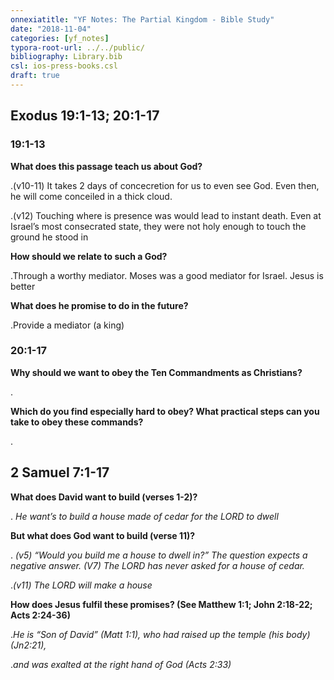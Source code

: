 ```yaml
---
onnexiatitle: "YF Notes: The Partial Kingdom - Bible Study"
date: "2018-11-04"
categories: [yf_notes]
typora-root-url: ../../public/
bibliography: Library.bib
csl: ios-press-books.csl
draft: true
---
```


## Exodus 19:1-13; 20:1-17

### 19:1-13

**What does this passage teach us about God?**

.(v10-11) It takes 2 days of concecretion for us to even see God. Even then, he will come conceiled in a thick cloud.

.(v12) Touching where is presence was would lead to instant death. Even at Israel's most consecrated state, they were not holy enough to touch the ground he stood in

**How should we relate to such a God?**

.Through a worthy mediator. Moses was a good mediator for Israel. Jesus is better

**What does he promise to do in the future?**

.Provide a mediator (a king)

### 20:1-17

**Why should we want to obey the Ten Commandments as Christians?**

.

**Which do you find especially hard to obey? What practical steps can you take to obey these commands?**

.

## 2 Samuel 7:1-17

**What does David want to build (verses 1-2)?**

. *He want's to build a house made of cedar for the LORD to dwell*

**But what does God want to build (verse 11)?**

. *(v5) "Would you build me a house to dwell in?" The question expects a negative answer. (V7) The LORD has never asked for a house of cedar.*

.*(v11) The LORD will make a house*

**How does Jesus fulfil these promises? (See Matthew 1:1; John 2:18-22; Acts 2:24-36)**

.*He is "Son of David" (Matt 1:1), who had raised up the temple (his body) (Jn2:21),*

.*and was exalted at the right hand of God (Acts 2:33)*